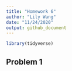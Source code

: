 ```yaml
---
title: "Homework 6"
author: "Lily Wang"
date: "11/24/2020"
output: github_document
---
```


```r
library(tidyverse)
```

## Problem 1

```r

```

